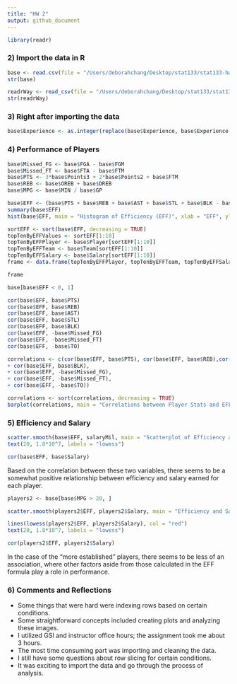 ```yaml
---
title: "HW 2"
output: github_document
---
```

```r
library(readr)
```
### 2) Import the data in R
```r
base <- read.csv(file = "/Users/deborahchang/Desktop/stat133/stat133-hws-fall17/hw02/data/nba2017-player-statistics.csv", header = TRUE, colClasses = c("Player" = "character", "Team"  = "character", "Position" = "factor", "Experience" ="character", "Salary" = "double"))
str(base)

readrWay <- read_csv(file = "/Users/deborahchang/Desktop/stat133/stat133-hws-fall17/hw02/data/nba2017-player-statistics.csv", col_names = TRUE, col_types = cols(Player = col_character(), Team = col_character(), Position = col_factor(NULL), Experience = col_character(), Salary = col_double()))
str(readrWay)
```

### 3) Right after importing the data
```r
base$Experience <- as.integer(replace(base$Experience, base$Experience == "R", "0"))
```

### 4) Performance of Players
```r
base$Missed_FG <- base$FGA - base$FGM
base$Missed_FT <- base$FTA - base$FTM
base$PTS <- 3*base$Points3 + 2*base$Points2 + base$FTM
base$REB <- base$OREB + base$DREB
base$MPG <- base$MIN / base$GP 

base$EFF <- (base$PTS + base$REB + base$AST + base$STL + base$BLK - base$Missed_FG - base$Missed_FT - base$TO) / base$GP
summary(base$EFF)
hist(base$EFF, main = "Histogram of Efficiency (EFF)", xlab = "EFF", ylab = "Frequency")

```

```r

sortEFF <- sort(base$EFF, decreasing = TRUE)
topTenByEFFValues <- sortEFF[1:10]
topTenByEFFPlayer <- base$Player[sortEFF[1:10]]
topTenByEFFTeam <- base$Team[sortEFF[1:10]]
topTenByEFFSalary <- base$Salary[sortEFF[1:10]]
frame <- data.frame(topTenByEFFPlayer, topTenByEFFTeam, topTenByEFFSalary, topTenByEFFValues)

frame
```

```r
base[base$EFF < 0, 1]
```


```r
cor(base$EFF, base$PTS)
cor(base$EFF, base$REB)
cor(base$EFF, base$AST)
cor(base$EFF, base$STL)
cor(base$EFF, base$BLK)
cor(base$EFF, -base$Missed_FG)
cor(base$EFF, -base$Missed_FT)
cor(base$EFF, -base$TO)
```

```r
correlations <- c(cor(base$EFF, base$PTS), cor(base$EFF, base$REB),cor(base$EFF, base$AST),cor(base$EFF, base$STL),
+ cor(base$EFF, base$BLK),
+ cor(base$EFF, -base$Missed_FG),
+ cor(base$EFF, -base$Missed_FT),
+ cor(base$EFF, -base$TO))

correlations <- sort(correlations, decreasing = TRUE)
barplot(correlations, main = "Correlations between Player Stats and EFF", width = 0.5, names.arg  = c("PTS", "REB", "STL", "AST", "BLK", "Missed_FT", "Missed_FG", "TO"), las = 2, ylim = c(-1,1), col = c("gray", "gray", "gray", "gray", "gray", "red", "red", "red"))
```

### 5) Efficiency and Salary
```r
scatter.smooth(base$EFF, salaryMil, main = "Scatterplot of Efficiency and Salary", xlab = "EFF", ylab = "Salary", col = "blue")
text(20, 1.8*10^7, labels = "lowess")

cor(base$EFF, base$Salary)
```

Based on the correlation between these two variables, there seems to be a somewhat positive relationship between efficiency and salary earned for each player.

```r
players2 <- base[base$MPG > 20, ]

scatter.smooth(players2$EFF, players2$Salary, main = "Efficiency and Salary of the more 'Solid' Players", xlab = "EFF", ylab = "Salary", col = "blue")

lines(lowess(players2$EFF, players2$Salary), col = "red")
text(20, 1.8*10^7, labels = "lowess")

cor(players2$EFF, players2$Salary)
```

In the case of the "more established" players, there seems to be less of an association, where other factors aside from those calculated in the EFF formula play a role in performance.

### 6) Comments and Reflections
- Some things that were hard were indexing rows based on certain conditions.
- Some straightforward concepts included creating plots and analyzing these images. 
- I utilized GSI and instructor office hours; the assignment took me about 3 hours.
- The most time consuming part was importing and cleaning the data.
- I still have some questions about row slicing for certain conditions.
- It was exciting to import the data and go through the process of analysis.